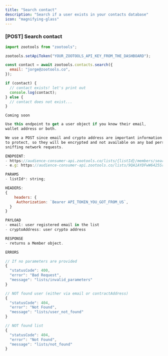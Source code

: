 ```yaml
---
title: "Search contact"
description: "Search if a user exists in your contacts database"
icon: "magnifying-glass"
---
```


### [POST] Search contact

<CodeGroup>

```javascript JavaScript
import zootools from "zootools";

zootools.setApiToken("YOUR_ZOOTOOLS_API_KEY_FROM_THE_DASHBOARD");

const contact = await zootools.contacts.search({
  email: "jorge@zootools.co",
});

if (contact) {
  // contact exists! let's print out
  console.log(contact);
} else {
  // contact does not exist...
}
```

```curl cURL
Coming soon
```

</CodeGroup>

```jsx
Use this endpoint to get a user object if you know their email,
wallet address or both.

We use a POST since email and crypto address are important information
to protect, so they will be encrypted and not available on any bad person
sniffing network requests.

ENDPOINT:
- https://audience-consumer-api.zootools.co/lists/{listId}/members/search
- e.g: https://audience-consumer-api.zootools.co/lists/9QA1AYDFwW6425Srx31T/members/search

PARAMS
- listId*: string;

HEADERS:
{
	headers: {
     Authorization: `Bearer API_TOKEN_YOU_GOT_FROM_US`,
  }
}

PAYLOAD
- email: user registered email in the list
- cryptoAddress: user crypto address

RESPONSE
- returns a Member object.

ERRORS

// If no parameters are provided
{
  "statusCode": 400,
  "error": "Bad Request",
  "message": "lists/invalid_parameters"
}

// NOT found user (either via email or contractAddress)
{
  "statusCode": 404,
  "error": "Not Found",
  "message": "lists/user_not_found"
}

// NOT found list
{
  "statusCode": 404,
  "error": "Not Found",
  "message": "lists/not_found"
}
```
